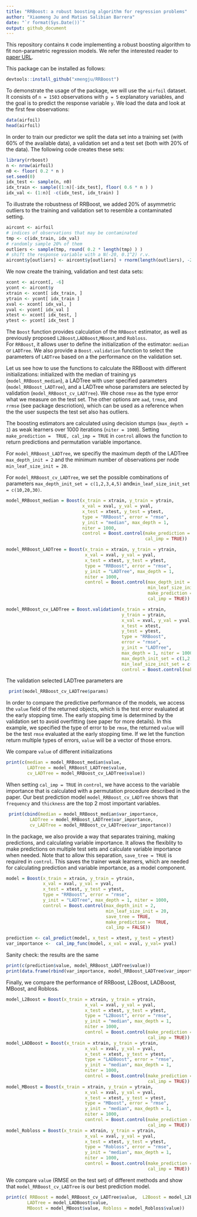 ```yaml
---
title: "RRBoost: a robust boosting algorithm for regression problems"
author: "Xiaomeng Ju and Matias Salibian Barrera"
date: "`r format(Sys.Date())`"
output: github_document
---
```


This repository contains `R` code implementing a
robust boosting algorithm to fit non-parametric regression models. 
We refer the interested reader to [paper URL](https://github.com).

This package can be installed as follows:
```r
devtools::install_github("xmengju/RRBoost")
```

To demonstrate the usage of the package, we will use the `airfoil` 
dataset. It consists of `n = 1503` observations with `p = 5`
explanatory variables, and the goal is to predict the
response variable `y`. We load the data and look at the 
first few observations:
```r
data(airfoil)
head(airfoil)
```
In order to train our predictor we split the data set into
a training set (with 60% of the available data), a
validation set and a test set (both with 20%
of the data). The following code creates these
sets:
```r
library(rrboost)
n <- nrow(airfoil) 
n0 <- floor( 0.2 * n ) 
set.seed(0)
idx_test <- sample(n, n0)
idx_train <- sample((1:n)[-idx_test], floor( 0.6 * n ) )
idx_val <- (1:n)[ -c(idx_test, idx_train) ] 
```
To illustrate the robustness of RRBoost, we 
added 20% of asymmetric outliers 
to the training and validation set to resemble a contaminated setting. 
```r
aircont <- airfoil
# indices of observations that may be contaminated
tmp <- c(idx_train, idx_val) 
# randomly sample 20% of them
outliers <- sample(tmp, round( 0.2 * length(tmp) ) )
# shift the response variable with a N(-20, 0.1^2) r.v.
aircont$y[outliers] <- aircont$y[outliers] + rnorm(length(outliers), -20, 0.1)
```
We now create the training, validation and test data sets:
```r
xcont <- aircont[, -6]
ycont <- aircont$y
xtrain <- xcont[ idx_train, ]
ytrain <- ycont[ idx_train ]
xval <- xcont[ idx_val, ]
yval <- ycont[ idx_val ]
xtest <- xcont[ idx_test, ]
ytest <- ycont[ idx_test ]
```
The `Boost` function provides calculation of the `RRBoost` estimator, as 
well as previously proposed `L2Boost`,`LADBoost`,`MBoost`,and `Robloss`.  
For `RRBoost`, it allows user to define the initialization of the estimator:
`median` or `LADTree`. We also provide a `Boost.validation` function to 
select the parameters of `LADTree` based on a the performance on the 
validation set.  

Let us see how to use the functions to calculate the RRBoost with 
different initializations: initialized with the median of training 
ys (`model_RRBoost_median`), a LADTree with user specified parameters
(`model_RRBoost_LADTree`), and a LADTree whose paramsters are selected 
by validation (`model_RRBoost_cv_LADTree`). We chose `rmse` as the type 
error what we measure on the test set. The other options are `aad`, 
`trmse`, and `rrmse` (see package descriotion), which can be used as 
a reference when the the user suspects the test set also has outliers.

The boosting estimators are calculated using decision stumps 
(`max_depth = 1`) as weak learners over 1000 iterations (`niter = 1000`). 
Setting `make_prediction =  TRUE, cal_imp = TRUE` in `control`  allows 
the function to return predictions and permutation variable importance. 

For `model_RRBoost_LADTree`, we specifiy the maximum depth of the 
LADTree `max_depth_init = 2` and the minimum number of observations 
per node `min_leaf_size_init = 20`.  

For `model_RRBoost_cv_LADTree`, we set the possible combinations 
of parameters `max_depth_init_set = c(1,2,3,4,5)` 
and`min_leaf_size_init_set = c(10,20,30)`. 

```r
model_RRBoost_median = Boost(x_train = xtrain, y_train = ytrain, 
                             x_val = xval, y_val = yval, 
                             x_test = xtest, y_test = ytest, 
                             type = "RRBoost", error = "rmse", 
                             y_init = "median", max_depth = 1, 
                             niter = 1000, 
                             control = Boost.control(make_prediction =  TRUE,
                                                     cal_imp = TRUE))

model_RRBoost_LADTree = Boost(x_train = xtrain, y_train = ytrain, 
                              x_val = xval, y_val = yval, 
                              x_test = xtest, y_test = ytest, 
                              type = "RRBoost", error = "rmse", 
                              y_init = "LADTree", max_depth = 1, 
                              niter = 1000, 
                              control = Boost.control(max_depth_init = 2,
                                                      min_leaf_size_init = 20,
                                                      make_prediction =  TRUE,
                                                      cal_imp = TRUE))

model_RRBoost_cv_LADTree = Boost.validation(x_train = xtrain, 
                                            y_train = ytrain, 
                                            x_val = xval, y_val = yval, 
                                            x_test = xtest, 
                                            y_test = ytest, 
                                            type = "RRBoost", 
                                            error = "rmse", 
                                            y_init = "LADTree", 
                                            max_depth = 1, niter = 1000,
                                            max_depth_init_set = c(1,2,3,4,5),
                                            min_leaf_size_init_set = c(10,20,30),
                                            control = Boost.control(make_prediction =  TRUE, cal_imp = TRUE))
```

The validation selected LADTree parameters  are
```r
 print(model_RRBoost_cv_LADTree$params)
```


In order to compare the predictive performance of the models, we access the
`value` field of the returned objects, which is the test error evaluated 
at the early stopping time. The early stopping time is determined by the
validation set to avoid overfitting (see paper for more details).  In this
example, we specified the type of error to be `rmse`, the returned `value` 
will be the test `rmse` evaluated at the early stopping time.  If we 
let the function return multiple types of errors, `value` will be a 
vector of those errors. 

We compare `value` of different initializations
```r
print(c(median = model_RRBoost_median$value, 
        LADTree = model_RRBoost_LADTree$value,
        cv_LADTree = model_RRBoost_cv_LADTree$value))
```


When setting `cal_imp = TRUE` in `control`, we have access to the variable importance that is calculated with a permutation procedure described in the paper. Our best prediction model `model_RRBoost_cv_LADTree`  shows that `frequency` and `thickness` are the top 2 most important variables. 

```r
 print(cbind(median = model_RRBoost_median$var_importance,
         LADTree = model_RRBoost_LADTree$var_importance,
         cv_LADTree = model_RRBoost_cv_LADTree$var_importance))
```

In the package, we also provide a way that separates training, 
making predictions, and calculating variable importance. It allows 
the flexiblity to make predictions on multiple test sets and 
calculate variable importance when needed. Note that to allow this 
separation, `save_tree = TRUE` is required in `control`. This saves 
the trainer weak learners, which are needed for calculating prediction 
and variable importance, as a model component. 
```r
model = Boost(x_train = xtrain, y_train = ytrain, 
              x_val = xval, y_val = yval, 
              x_test = xtest, y_test = ytest, 
              type = "RRBoost", error = "rmse", 
              y_init = "LADTree", max_depth = 1, niter = 1000, 
              control = Boost.control(max_depth_init = 2, 
                                      min_leaf_size_init = 20, 
                                      save_tree = TRUE, 
                                      make_prediction =  TRUE, 
                                      cal_imp = FALSE))

prediction <- cal_predict(model, x_test = xtest, y_test = ytest)
var_importance <-  cal_imp_func(model, x_val = xval, y_val= yval)
```
Sanity check: the results are the same
```r
print(c(prediction$value, model_RRBoost_LADTree$value))
print(data.frame(rbind(var_importance, model_RRBoost_LADTree$var_importance)))
```

Finally, we compare the performance of RRBoost, L2Boost, LADBoost, MBoost, and Robloss. 
```r
model_L2Boost = Boost(x_train = xtrain, y_train = ytrain, 
                              x_val = xval, y_val = yval, 
                              x_test = xtest, y_test = ytest, 
                              type = "L2Boost", error = "rmse", 
                              y_init = "median", max_depth = 1, 
                              niter = 1000, 
                              control = Boost.control(make_prediction =  TRUE,
                                                      cal_imp = TRUE))
model_LADBoost = Boost(x_train = xtrain, y_train = ytrain, 
                              x_val = xval, y_val = yval, 
                              x_test = xtest, y_test = ytest, 
                              type = "LADBoost", error = "rmse", 
                              y_init = "median", max_depth = 1, 
                              niter = 1000, 
                              control = Boost.control(make_prediction =  TRUE,
                                                      cal_imp = TRUE))
model_MBoost = Boost(x_train = xtrain, y_train = ytrain, 
                              x_val = xval, y_val = yval, 
                              x_test = xtest, y_test = ytest, 
                              type = "MBoost", error = "rmse", 
                              y_init = "median", max_depth = 1, 
                              niter = 1000, 
                              control = Boost.control(make_prediction =  TRUE,
                                                      cal_imp = TRUE))
model_Robloss = Boost(x_train = xtrain, y_train = ytrain, 
                              x_val = xval, y_val = yval, 
                              x_test = xtest, y_test = ytest, 
                              type = "Robloss", error = "rmse", 
                              y_init = "median", max_depth = 1, 
                              niter = 1000, 
                              control = Boost.control(make_prediction =  TRUE,
                                                      cal_imp = TRUE))
```

We compare `value` (RMSE on the test set) of different methods and show that `model_RRBoost_cv_LADTree` is our best prediction model. 
```r
print(c( RRBoost = model_RRBoost_cv_LADTree$value,  L2Boost = model_L2Boost$value, 
        LADTree = model_LADBoost$value,
        MBoost = model_MBoost$value, Robloss = model_Robloss$value))
```



